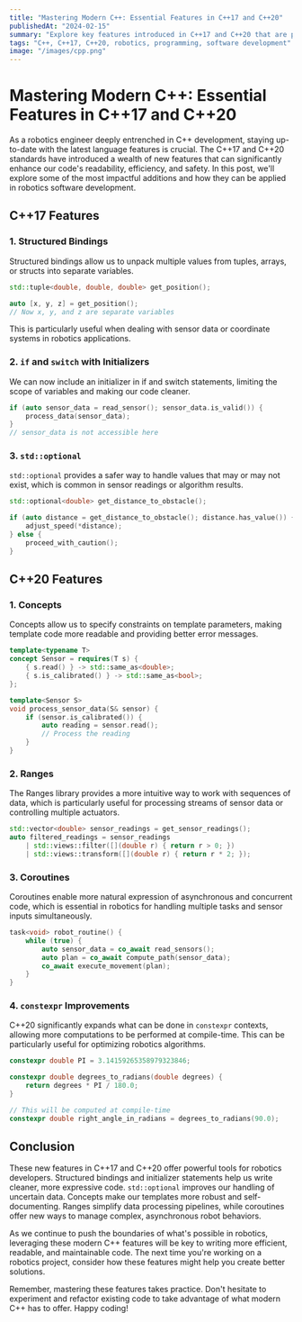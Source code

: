 ```yaml
---
title: "Mastering Modern C++: Essential Features in C++17 and C++20"
publishedAt: "2024-02-15"
summary: "Explore key features introduced in C++17 and C++20 that are particularly relevant for robotics development. Learn about structured bindings, concepts, ranges, coroutines, and more to enhance your C++ coding in robotics projects."
tags: "C++, C++17, C++20, robotics, programming, software development"
image: "/images/cpp.png"
---
```


# Mastering Modern C++: Essential Features in C++17 and C++20

As a robotics engineer deeply entrenched in C++ development, staying up-to-date with the latest language features is crucial. The C++17 and C++20 standards have introduced a wealth of new features that can significantly enhance our code's readability, efficiency, and safety. In this post, we'll explore some of the most impactful additions and how they can be applied in robotics software development.

## C++17 Features

### 1. Structured Bindings

Structured bindings allow us to unpack multiple values from tuples, arrays, or structs into separate variables.

```cpp
std::tuple<double, double, double> get_position();

auto [x, y, z] = get_position();
// Now x, y, and z are separate variables
```

This is particularly useful when dealing with sensor data or coordinate systems in robotics applications.

### 2. `if` and `switch` with Initializers

We can now include an initializer in if and switch statements, limiting the scope of variables and making our code cleaner.

```cpp
if (auto sensor_data = read_sensor(); sensor_data.is_valid()) {
    process_data(sensor_data);
}
// sensor_data is not accessible here
```

### 3. `std::optional`

`std::optional` provides a safer way to handle values that may or may not exist, which is common in sensor readings or algorithm results.

```cpp
std::optional<double> get_distance_to_obstacle();

if (auto distance = get_distance_to_obstacle(); distance.has_value()) {
    adjust_speed(*distance);
} else {
    proceed_with_caution();
}
```

## C++20 Features

### 1. Concepts

Concepts allow us to specify constraints on template parameters, making template code more readable and providing better error messages.

```cpp
template<typename T>
concept Sensor = requires(T s) {
    { s.read() } -> std::same_as<double>;
    { s.is_calibrated() } -> std::same_as<bool>;
};

template<Sensor S>
void process_sensor_data(S& sensor) {
    if (sensor.is_calibrated()) {
        auto reading = sensor.read();
        // Process the reading
    }
}
```

### 2. Ranges

The Ranges library provides a more intuitive way to work with sequences of data, which is particularly useful for processing streams of sensor data or controlling multiple actuators.

```cpp
std::vector<double> sensor_readings = get_sensor_readings();
auto filtered_readings = sensor_readings 
    | std::views::filter([](double r) { return r > 0; })
    | std::views::transform([](double r) { return r * 2; });
```

### 3. Coroutines

Coroutines enable more natural expression of asynchronous and concurrent code, which is essential in robotics for handling multiple tasks and sensor inputs simultaneously.

```cpp
task<void> robot_routine() {
    while (true) {
        auto sensor_data = co_await read_sensors();
        auto plan = co_await compute_path(sensor_data);
        co_await execute_movement(plan);
    }
}
```

### 4. `constexpr` Improvements

C++20 significantly expands what can be done in `constexpr` contexts, allowing more computations to be performed at compile-time. This can be particularly useful for optimizing robotics algorithms.

```cpp
constexpr double PI = 3.14159265358979323846;

constexpr double degrees_to_radians(double degrees) {
    return degrees * PI / 180.0;
}

// This will be computed at compile-time
constexpr double right_angle_in_radians = degrees_to_radians(90.0);
```

## Conclusion

These new features in C++17 and C++20 offer powerful tools for robotics developers. Structured bindings and initializer statements help us write cleaner, more expressive code. `std::optional` improves our handling of uncertain data. Concepts make our templates more robust and self-documenting. Ranges simplify data processing pipelines, while coroutines offer new ways to manage complex, asynchronous robot behaviors.

As we continue to push the boundaries of what's possible in robotics, leveraging these modern C++ features will be key to writing more efficient, readable, and maintainable code. The next time you're working on a robotics project, consider how these features might help you create better solutions.

Remember, mastering these features takes practice. Don't hesitate to experiment and refactor existing code to take advantage of what modern C++ has to offer. Happy coding!
